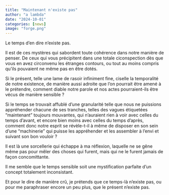```yaml
---
title: "Maintenant n'existe pas"
author: "a lambda"
date: "2024-10-01"
categories: [news]
image: "forge.png"
---
```


Le temps d'en dire n'existe pas.

Il est de ces mystères qui sabordent toute cohérence dans notre manière de penser. De ceux qui vous précipitent dans une totale ciconspection dès que vous en avez circonvenu les étranges contours, ou tout au moins compris qu'ils pouvaient ne même pas en être dotés.

Si le présent, telle une lame de rasoir infiniment fine, ciselle la temporalité de notre existence, de manière aussi adroite que l'on pourrait être amené à le prétendre, comment diable notre parole et nos actes pourraient-ils être vécus de manière sensible ?

Si le temps se trouvait affublé d'une granularité telle que nous ne puissions appréhender chacune de ses tranches, telles des vagues étiquetées "maintenant" toujours mouvantes, qui n'auraient rien à voir avec celles du temps d'avant, et encore bien moins avec celles du temps d'après, comment donc notre esprit se révèle-t-il à même de disposer en son sein d'une "machinerie" qui puisse les appréhender et les assembler à l'envi et suivant son bon vouloir ?

Il est là une sorcellerie qui échappe à ma réflexion, laquelle ne se gêne même pas pour mêler des choses qui furent, mais qui ne le furent jamais de façon concomittante.

Il me semble que le temps sensible soit une mystification parfaite d'un concept totalement inconsistant.

Et pour le dire de manière crû, je prétends que ce temps-là n'existe pas, ou pour me paraphraser encore un peu plus, que le présent n'existe pas.



